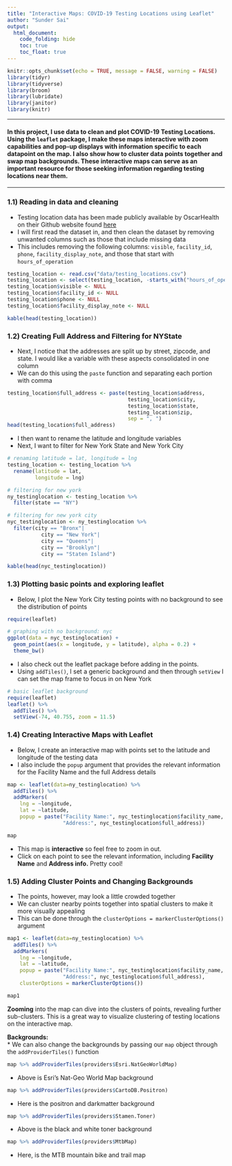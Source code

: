 ```yaml
---
title: "Interactive Maps: COVID-19 Testing Locations using Leaflet"
author: "Sunder Sai"
output: 
  html_document:
    code_folding: hide
    toc: true
    toc_float: true
---
```


```r
knitr::opts_chunk$set(echo = TRUE, message = FALSE, warning = FALSE)
library(tidyr)
library(tidyverse)
library(broom)
library(lubridate)
library(janitor)
library(knitr)
```

***
#### In this project, I use data to clean and plot **COVID-19 Testing Locations.** Using the `leaflet` package, I make these maps interactive with zoom capabilities and pop-up displays with information specific to each datapoint on the map. I also show how to cluster data points together and swap map backgrounds. These interactive maps can serve as an important resource for those seeking information regarding testing locations near them.       
***  
  
### 1.1) Reading in data and cleaning  

* Testing location data has been made publicly available by OscarHealth on their Github website found [here](https://github.com/oscarhealth/covid19-testing)      
* I will first read the dataset in, and then clean the dataset by removing unwanted columns such as those that include missing data      
* This includes removing the following columns: `visible`, `facility_id`, `phone`, `facility_display_note`, and those that start with `hours_of_operation`    

```r

testing_location <- read.csv("data/testing_locations.csv")
testing_location <- select(testing_location, -starts_with("hours_of_operation"))
testing_location$visible <- NULL
testing_location$facility_id <- NULL
testing_location$phone <- NULL
testing_location$facility_display_note <- NULL

kable(head(testing_location))
```

### 1.2) Creating Full Address and Filtering for NYState     
* Next, I notice that the addresses are split up  by street, zipcode, and state. I would like a variable with these aspects consolidated in one column    
* We can do this using the `paste` function and separating each portion with comma    
```r
testing_location$full_address <- paste(testing_location$address, 
                                       testing_location$city, 
                                       testing_location$state,
                                       testing_location$zip, 
                                       sep = ", ")
head(testing_location$full_address)
```

  
  
* I then want to rename the latitude and longitude variables    
* Next, I want to filter for New York State and New York City    
```r
# renaming latitude = lat, longitude = lng 
testing_location <- testing_location %>% 
  rename(latitude = lat, 
         longitude = lng)

# filtering for new york
ny_testinglocation <- testing_location %>%
  filter(state == "NY")

# filtering for new york city 
nyc_testinglocation <- ny_testinglocation %>%
  filter(city == "Bronx"|
           city == "New York"|
           city == "Queens"|
           city == "Brooklyn"|
           city == "Staten Island")

kable(head(nyc_testinglocation))
```


### 1.3) Plotting basic points and exploring leaflet  
* Below, I plot the New York City testing points with no background to see the distribution of points      

```r
require(leaflet)

# graphing with no background: nyc
ggplot(data = nyc_testinglocation) +
  geom_point(aes(x = longitude, y = latitude), alpha = 0.2) +
  theme_bw() 
```

* I also check out the leaflet package before adding in the points.   
* Using `addTiles()`, I set a generic background and then through `setView` I can set the map frame to focus in on New York 
```r
# basic leaflet background 
require(leaflet)
leaflet() %>%
  addTiles() %>%
  setView(-74, 40.755, zoom = 11.5)
```


### 1.4) Creating Interactive Maps with Leaflet    

* Below, I create an interactive map with points set to the latitude and longitude of the testing data      
* I also include the `popup` argument that provides the relevant information for the Facility Name and the full Address details    
```r
map <- leaflet(data=ny_testinglocation) %>%
  addTiles() %>%
  addMarkers(
    lng = ~longitude,
    lat = ~latitude, 
    popup = paste("Facility Name:", nyc_testinglocation$facility_name, "<br>",
                  "Address:", nyc_testinglocation$full_address))

map
```

* This map is **interactive** so feel free to zoom in out.   
* Click on each point to see the relevant information, including **Facility Name** and **Address info.** Pretty cool!  


### 1.5) Adding Cluster Points and Changing Backgrounds      

* The points, however, may look a little crowded together      
* We can cluster nearby points together into spatial clusters to make it more visually appealing    
* This can be done through the `clusterOptions = markerClusterOptions()` argument     
```r

map1 <- leaflet(data=ny_testinglocation) %>%
  addTiles() %>%
  addMarkers(
    lng = ~longitude,
    lat = ~latitude, 
    popup = paste("Facility Name:", nyc_testinglocation$facility_name, "<br>",
                  "Address:", nyc_testinglocation$full_address),
    clusterOptions = markerClusterOptions())

map1
```
**Zooming** into the map can dive into the clusters of points, revealing further sub-clusters. This is a great way to visualize clustering of testing locations on the interactive map.  

**Backgrounds:**  
* We can also change the backgrounds by passing our `map` object through the `addProviderTiles()` function      
```r
map %>% addProviderTiles(providers$Esri.NatGeoWorldMap)

```

* Above is Esri's Nat-Geo World Map background   

   
```r
map %>% addProviderTiles(providers$CartoDB.Positron)
```

* Here is the positron and darkmatter background 

   
```r
map %>% addProviderTiles(providers$Stamen.Toner)
```

* Above is the black and white toner background 

   
```r
map %>% addProviderTiles(providers$MtbMap)
```

* Here, is the MTB mountain bike and trail map 